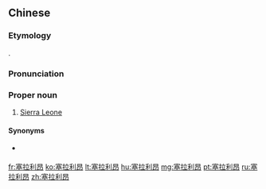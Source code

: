 ==Chinese==
{{zh-forms|gloss=-}}

===Etymology===
{{bor|zh|en|Sierra Leone}}.

===Pronunciation===
{{zh-pron
|m=Sàilālì'áng
|c=coi3 laai1 lei6 ngong4
|mn=qz,xm,zz:Sài-la-lī-gông
|cat=pn
}}

===Proper noun===
{{zh-proper noun}}

# {{lb|zh|Mainland China}} [[Sierra Leone]]

====Synonyms====
* {{qualifier|Taiwan}} {{zh-l|獅子山}}

{{zh-cat|Countries}}

[[fr:塞拉利昂]]
[[ko:塞拉利昂]]
[[lt:塞拉利昂]]
[[hu:塞拉利昂]]
[[mg:塞拉利昂]]
[[pt:塞拉利昂]]
[[ru:塞拉利昂]]
[[zh:塞拉利昂]]